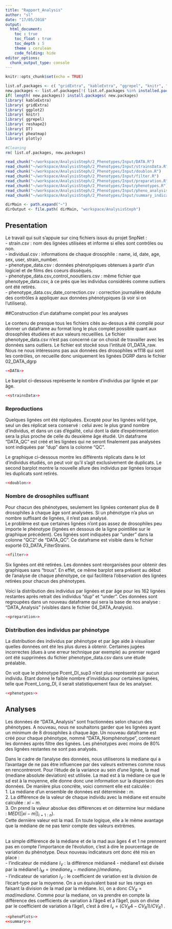 ```yaml
---
title: "Rapport_Analysis"
author: "sl"
date: "17/05/2018"
output: 
  html_document:
    toc : true
    toc_float : true
    toc_depth : 5
    theme : cerulean
    code_folding: hide
editor_options: 
  chunk_output_type: console
---
```


```r
knitr::opts_chunk$set(echo = TRUE)

list.of.packages <- c( "gridExtra", "kableExtra", "ggrepel", "knitr", "DT", "pheatmap", "plotly")
new.packages <- list.of.packages[!( list.of.packages %in% installed.packages()[,"Package"])]
if( length( new.packages)) install.packages( new.packages)
library( kableExtra)
library( gridExtra)
library( ggplot2)
library( knitr)
library( ggrepel)
library( reshape2)
library( DT)
library( pheatmap)
library( plotly)

#Cleaning 
rm( list.of.packages, new.packages)
```

```r
read_chunk("~/workspace/AnalysisSteph/2_Phenotypes/Input/DATA.R")
read_chunk("~/workspace/AnalysisSteph/2_Phenotypes/Input/strainsData.R")
read_chunk("~/workspace/AnalysisSteph/2_Phenotypes/Input/doublon.R")
read_chunk("~/workspace/AnalysisSteph/2_Phenotypes/Input/filter.R")
read_chunk("~/workspace/AnalysisSteph/2_Phenotypes/Input/preparation.R")
read_chunk("~/workspace/AnalysisSteph/2_Phenotypes/Input/phenotypes.R")
read_chunk("~/workspace/AnalysisSteph/2_Phenotypes/Input/pheno_analysis_Indicators1.R")
read_chunk("~/workspace/AnalysisSteph/2_Phenotypes/Input/summary_indicateurs.R")

dirMain <- path.expand("~")
dirOutput <- file.path( dirMain, "workspace/AnalysisSteph")
```

## Presentation 

Le travail qui suit s'appuie sur cinq fichiers issus du projet SnpNet :   
- strain.csv : nom des lignées utilisées et informe si elles sont contrôles ou non.  
- individual.csv : informations de chaque drosophile : name, id, date, age, sex, user, strain_number.   
- phenotype_data.csv : données phénotypiques obtenues à partir d'un logiciel et de films des coeurs disséqués.     
- phenotype_data.csv_control_nooutliers.csv : même fichier que phenotype_data.csv, à ce près que les individus considérés comme outliers ont été retirés.   
- phenotype_data.csv_date_correction.csv : correction journalière déduite des contrôles à appliquer aux données phénotypiques (à voir si on l'utilisera).   
 
##Construction d'un dataframe complet pour les analyses

Le contenu de presque tous les fichiers cités au-dessus a été compilé pour donner un dataframe au format long le plus complet possible quant aux drosophiles étudiées et aux valeurs recueillies. Le fichier phenotype_data.csv n'est pas concerné car on choisit de travailler avec les données sans outliers. Le fichier est stocké sous l'intitulé 01_DATA_raw. Nous ne nous intéressons pas aux données des drosophiles w1118 qui sont les contrôles, on recueille donc uniquement les lignées DGRP dans le fichier 02_DATA_dgrp

```r
<<DATA>>
```

Le barplot ci-dessous représente le nombre d'individus par lignée et par âge. 

```r
<<strainsData>>
```

### Reproductions

Quelques lignées ont été répliquées. Excepté pour les lignées wild type, seul un des réplicat sera conservé : celui avec le plus grand nombre d'individus, et dans un cas d'égalité, celui dont la date d'expérimentation sera la plus proche de celle du deuxième âge étudié. Un dataframe "DATA_QC" est créé et les lignées qui ne seront finalement pas analysées sont indiquées par "dup" dans la colonne "QC".

Le graphique ci-dessous montre les différents réplicats dans le lot d'individus étudiés, on peut voir qu'il s'agit exclusivement de duplicats. Le second barplot montre la nouvelle allure des individus par lignées lorsque les duplicats sont retirés. 

```r
<<doublon>>
```


### Nombre de drosophiles suffisant

Pour chacun des phénotypes, seulement les lignées contenant plus de 8 drosophiles à chaque âge sont analysées. Si un phénotype n'a plus un nombre suffisant de lignées, il n'est pas analysé.   
Le problème est que certaines lignées n'ont pas assez de drosophiles peu importe le phénotype (lignées en dessous de la ligne pointillée sur le graphique précédent). Ces lignées sont indiquées par "under" dans la colonne "QC2" de "DATA_QC". Ce dataframe est visible dans le fichier exporté 03_DATA_FilterStrains.

```r
<<filter>>
```

Six lignées ont été retirées. Les données sont réorganisées pour obtenir des graphiques sans "trous". En effet, ce même barplot sera présent au début de l'analyse de chaque phénotype, ce qui facilitera l'observation des lignées retirées pour chacun des phénotypes. 

Voici la distribution des individus par lignées et par âge pour les 162 lignées restantes après retrait des individus "dup" et "under". Ces données sont regroupées dans un nouveau dataframe qui sera la base de nos analyse : "DATA_Analysis" (visibles dans le fichier 04_DATA_Analysis). 

```r
<<preparation>>
```

### Distribution des individus par phénotype

La distribution des individus par phénotype et par âge aide à visualiser quelles données ont été les plus dures à obtenir. Certaines jugées incorrectes (dues à une erreur technique par exemple) au premier regard ont été supprimées du fichier phenotype_data.csv dans une étude préalable.  

On voit que le phénotype Pcent_DI_sup3 n'est plus représenté par aucun individu. Etant donné le faible nombre d'invididus pour certaines lignées, telle que Pcent_Long_DI, il serait statistiquement faux de les analyser. 

```r
<<phenotypes>>
```

## Analyses

Les données de "DATA_Analysis" sont fractionnées selon chacun des phénotypes. A nouveau, nous ne souhaitons garder que les lignées ayant un minimum de 8 drosophiles à chaque âge. Un nouveau dataframe est créé pour chaque phénotype, nommé "DATA_Nomphénotype", contenant les données après filtre des lignées. Les phénotypes avec moins de 80% des lignées restantes ne sont pas analysés.

Dans le cadre de l'analyse des données, nous utiliserons la mediane qui a l'avantage de ne pas être influencee par des valeurs extremes comme nous en rencontreront. Pour l'étude de la variance au sein d'une lignée, la mad (mediane absolute deviation) est utilisée. La mad est à la médiane ce que le sd est à la moyenne, elle donne donc une information sur la dispersion des données. De manière plus concrête, voici comment elle est calculée :   
1. La médiane d'un ensemble de données est déterminée :  $m$.    
2. La différence de la valeur de chaque individu avec la médiane est ensuite calculée : $xi-m$.    
3. On prend la valeur absolue des différences et on détermine leur médiane : $MED([ |xi-m| ]_{i=1:n})$.    
Cette dernière valeur est la mad. En toute logique, elle a le même avantage que la médiane de ne pas tenir compte des valeurs extrêmes.    
<br>   

La simple différence de la médiane et de la mad aux âges 4 et 1 ne prennent pas en compte l'importance de l'évolution, c'est à dire le pourcentage de variation du phénotype. Deux nouveau indicateurs ont donc été mis en place :  
- l'indicateur de médiane $I_V$ : la différence médiane4 - médiane1 est divisée par la médiane1 $I_M = (mediane_4 - mediane_1) /mediane_1$.  
- l'indicateur de variation $I_V$ : le coefficient de variation est la division de l'écart-type par la moyenne. On a un équivalent basé sur les rangs en faisant la division de la mad par la médiane. Ici, on a donc $CV_R = mad / mediane$. Comme pour la mediane, on va prendre en compte la différence des coefficients de variation à l'âge4 et à l'âge1, puis on divise par le coefficient de variation à l'âge1, c'est à dire $I_v = (CV_R4 - CV_R1)/CV_R1$  .

```r
<<phenoPlots>>
<<summary>>
```




